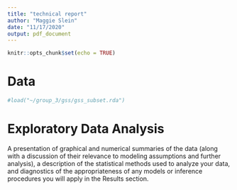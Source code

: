 ```yaml
---
title: "technical report"
author: "Maggie Slein"
date: "11/17/2020"
output: pdf_document
---
```


```r
knitr::opts_chunk$set(echo = TRUE)
```

# Data 

```r
#load("~/group_3/gss/gss_subset.rda")
```


# Exploratory Data Analysis

A presentation of graphical and numerical summaries of the data (along with a discussion of their relevance to modeling assumptions and further analysis), a description of the statistical methods used to analyze your data, and diagnostics of the appropriateness of any models or inference procedures you will apply in the Results section.

```r

```

